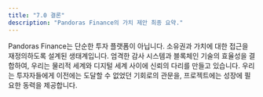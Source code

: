```yaml
---
title: "7.0 결론"
description: "Pandoras Finance의 가치 제안 최종 요약."
---
```


Pandoras Finance는 단순한 투자 플랫폼이 아닙니다. 소유권과 가치에 대한 접근을 재정의하도록 설계된 생태계입니다. 엄격한 감사 시스템과 블록체인 기술의 효율성을 결합하여, 우리는 물리적 세계와 디지털 세계 사이에 신뢰의 다리를 만들고 있습니다. 우리는 투자자들에게 이전에는 도달할 수 없었던 기회로의 관문을, 프로젝트에는 성장에 필요한 동력을 제공합니다.
